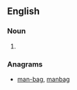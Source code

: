 ==English==

===Noun===
{{en-noun|head=[[bag]] [[man]]|bag men}}

# {{alternative spelling of|bagman|lang=en}}

===Anagrams===
* [[man-bag#English|man-bag]], [[manbag#English|manbag]]